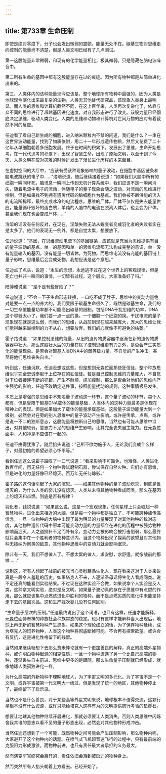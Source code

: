 ```yaml
---
---
---
```

title: 第733章 生命压制
---



即使是绝对零度下，分子也会发出微弱的震颤。能量无处不在。碳基生物对思维走向控制的能量尚不清楚，但是人类文明已经有了几点测试。

第一这股能量非常微弱，和现有的化学能量相比，极其微弱。只是隐藏在脑电波噪音中。

第二所有生命的基因中都有这股能量存在过的痕迹。因为所有物种都是从简单进化出来的。

第三，人类体内的该种能量现今应该是，整个地球所有物种中最强的，因为人类是地球现今演化出来最复杂的生物，人类无其他替代研究品，该现象人类身上最明显。而人类的思维和计算机截然不同，在这上百年来，人类再次复杂化了，依靠与众不同的思维进行了超越基因进化速度，对自我形态进行了改变。该股力量已经彻底决定思维，驱动人类变化。人类的思维和动物和计算机对世间万物的应对有着截然不同的反应。

任迪看了看自己新生成的细胞，进入纳米颗粒内不禁的问道，我们是什么？一束在这世界波动能量，找到了物质依附，用二十一年形成遗传物质，然后又花费了二十亿年从单细胞朝着多细胞发展。终于在时间的积累下，发展出了思维，生命开始思考，在一代代思考的积累下，出现了智慧生命，出现了原始文明，以至于到了今天，人类文明在应对灾难的时候迸发出了漫长进化历程的本来面目。

在虚拟空间的大厅中，“应该有受该种现象影响的量子波动，在细胞中基因链条和脑电波跳跃的电子中……”洛暗说道。随后继续接着说道：“如果我们大脑中所有的细胞一瞬间坏死，脑讯息一瞬间上传到无机计算系统中，我们应该不是一瞬间消失，随着电流中电子的流动，伴随电子的量子现象会随之波动，对流动的思维进行控制。但是如果找不到拥有遗传代码的脑细胞作为基点。我们会被不断供能的流入的电流所稀释，最终变成冰冷的电流程序。思维的尸体。尸体不仅仅是失去能量供应，能量循环毁坏的蛋白质，单纯的人脑中的电流在脱离人体后，也会变为尸体。甚至我们现在也会变成尸体……”

洛暗的话没有任何反对，在现在，涅槃失败无法从蜕变者变成羽化者的失败者实在是太多了。他们的表现无一例外，都是自觉太累，想要放下。

任迪说道：“基因，在思维流动电流下的基因链条，应该就是充当为思维提供有目的量子波动的基点。单一的基因和单一的思维电流都无法构成完整的意识，单一没有能量输入的基因，没有能量一切皆休，为死物。而思维电流没有充能的基因链上量子影响，思维最后会变成死物，我想应该是这个意思。”

任迪点了点头，说道：“永生的念想，永远逃不过在这个世界上的客观规律，但是死亡也并非一瞬间的事情，一切皆有过程。这个层次，大家准备好了吗。”

陆博雅说道：“是不是有些冒险了？”

任迪说道：“不会一下子生命形态转换，一口吃不成了胖子，思维中的变动力量绝对是要一点一点的养大的，我们受限于碳基生命很久了，既然是碳基生命，我们的一切生命值能量功率都不可能高出碳基的限制，包括DNA干扰思维的功率，DNA这个容器太小了，我们要一点一点的换。一个细胞一个细胞的换。干扰电流的量子现象现在就是这么弱，而我们的思维，从战前到现在越来越庞大，庞大的思维让我们觉得越来越控制的力不从心，想要放弃。我们的心就像不可避免的枯萎。”

霍子路说道：“如果控制思维的能量，从旧的遗传物质容器中逐渐在新的遗传物质容器中壮大，那么这股壮大后的力量在除了控制思维更有力之外，是否会产生实质化的能量现象。是否会对碳基人类DNA中的弱等级力量，不自觉的产生冲击。甚至将他们思维丧失自主。”

听到这，任迪沉默，任迪没想或这些。但是想到元淼位面那些狂信徒，整个种族思维似乎完全忠诚奉献于上位存在的狂信徒。若是自己控制思维的力量庞大，不自觉对下位者接连不断的犯错，产生不耐烦，施加控制，那么是否会对他们的思维内产生强势的影响，任迪不敢确定这件事，按照能量扰动的规则，这种事情极易发生。

本质上是增强的是思维中不知名量子波动这一环节，这个量子波动的环节，每个人都有，但是受限于碳基DNA载体的能量基础，人类体内的这种力量最多是体现在精神上的表现。但是如果加大了载体的能量承载基础。这股量子波动能量大到一个级别，必然会对在旁的别人思维中的量子波动产生影响。或许是传承，点燃，或许是说一不二的独断意志，这股能量将独断自己的思维，当然也有可能从思维中溢出，对其他较弱，意志力不足的思维产生影响，让其完全丧失自主能力。在元淼位面中，人和神是不应该在一起的。

任迪不由得犹豫了。随后抬头说道：“己所不欲勿施于人，无论我们变成什么样子，对最初始的希望必须心怀平等。”

看到任迪这么说霍子路叹了一口气说道：“看来影响不可豁免，也难怪，人类进化数百年间，再无任何一个物种尝试磨制石器，尝试保存自然火种。它们亦有思维，但是进化的力量好像已经熄灭。百万年无任何踪影。”

霍子路的这句话引起了大家的沉思。——如果其他物种的量子波动熄灭，到底是谁熄灭的，为什么人类的婴儿没有熄灭。人类从未将其他物种看成同类，那么在基因上的熄灭和点燃。到底是否有规律？

羽化者，钱锐说道：“如果这么说，这是一个宏观现象，任何星球上只会崛起一种智慧物种。进化出来相近的大脑，但是每一个物种都是独立了，不可能跨种族传递信念，一旦一位物种的大脑中出现了最为明显的力量展现了对其他物种的敌对态度，其他物种遗传代码中原本可能变动力量的力量都会在进化的历程中被强势物种影响而泯灭，人之道损补不足而补有余，变动力会被影响会被打击削弱，那么最终就只会集中在一个胜利者的物种意识内，当这个物种出现了探索的欲望且对其他物种无接纳为同类的敌意，其他物种思维中的变动力就会影响泯灭。

除非有一天，我们不想做人了。不想太累的做人，求安慰，求舒适。就像战前的那样……”

说到这，所有人想起了战前的被充当心灵慰藉品生化人，现在看来这对于人类来说真是一段令人羞耻的历史。如果塔克人不来，人逐渐圣母话将生化人看成同类。说不定还真的能看到实验结果。不过现在这种实验不会做，如果说拿个人实验是反人类，这种拿文明实验，绝对是反文明。如果量子波动真的存在于思维中有点燃的作用，那么就应该集中点燃该进化中胜利的物种。而不是点燃劣质的进化中未能坚持走下去的基因次品。这和生产残次婴儿没有任何区别。

“生命量子层次的压制。”任迪最终说出了这个词语，也只有这样，任迪才能解释，元淼位面侍奉神的种族社会种族常态的稳定。也只有这样才能解释当人出现后，地球上再无新的智慧物种产生迹象。如果这个理论成立的话，为了保存物种延续，成为塔克人的饲养物种，人类这个物种将彻底断掉可能。不会再有探索欲望。或许会有反抗，这是进化性格留下的残留。

当然如果继续畅想下去那么费米悖论就有一个更加善良的解释，真正的高端外星物种，或许明白物种起源的相克性质，一旦一个物种遭遇了另一个比自己高端的物种，逐渐丢失自主前进，思维中更多的是跟随，那么生命量子压制就已经形成，就像地球人类孤独进化一样。

为什么高端的外新物种不理睬地球人，为了宇宙文明的多元化。为了宇宙不是一个文明。或许宇宙被第一代文明大一统过，但是发现了统一的地区，其他物种停止了，最终留下了启示录。

当然也不是什么善良，对于某些高等外星文明来说，地球根本不值得交流，这颗行星根本没有什么资源，或许只能给塔克人这样有为的文明提供航行考验的垫脚石。

想要让地球其他物种继续开启进化，那就必须要让人类消失。否则人类思维中闪烁舍我其谁的意志以看不见的量子形态出现，必然会对其他物种形成冲击。

当然任迪还想到了一个可能，既然物种之间可能会产生压制影响，那么物种内呢，大家避开了这个物种内的话题。在喷气式飞机超音速飞行的过程中，只有最前端的克服阻力形成激锥。而物种前进，也只有责任最大者承担的义务最大。

然而演变军官终究会离开的，责任依旧会落到被启迪的物种身上。

然而突然所有人抬头朝着上方看去。已经开始了。